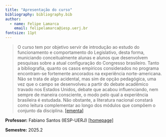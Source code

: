 ```yaml
---
title: "Apresentação do curso"
bibliography: bibliography.bib
author:
  - name: Felipe Lamarca
    email: felipelamarca@iesp.uerj.br
fontsize: 11pt
---
```


> O curso tem por objetivo servir de introdução ao estudo do funcionamento e comportamento do Legislativo, desta forma, municiando conceitualmente alunas e alunos que desenvolvem pesquisas sobre a atual configuração do Congresso brasileiro. Tanto a bibliografia, quanto os casos empíricos considerados no programa encontram-se fortemente ancorados na experiência norte-americana. Não se trata de algo acidental, mas sim de opção pedagógica, uma vez que o campo se desenvolveu a partir do debate acadêmico travado nos Estados Unidos, debate que acabou influenciando, nem sempre de maneira consciente, o modo pelo qual a experiência brasileira é estudada. Não obstante, a literatura nacional constará como leitura complementar ao longo dos módulos que compõem o conjunto da disciplina. [[ementa]](https://iesp.uerj.br/wp-content/uploads/2025/07/Ementa-2025.2-Curso-Introd.-Estudos-Leg.-1.pdf)

**Professor:** Fabiano Santos (IESP-UERJ) [[homepage]](https://iesp.uerj.br/pesquisador/fabiano-guilherme-mendes-santos/)

**Semestre:** 2025.2
